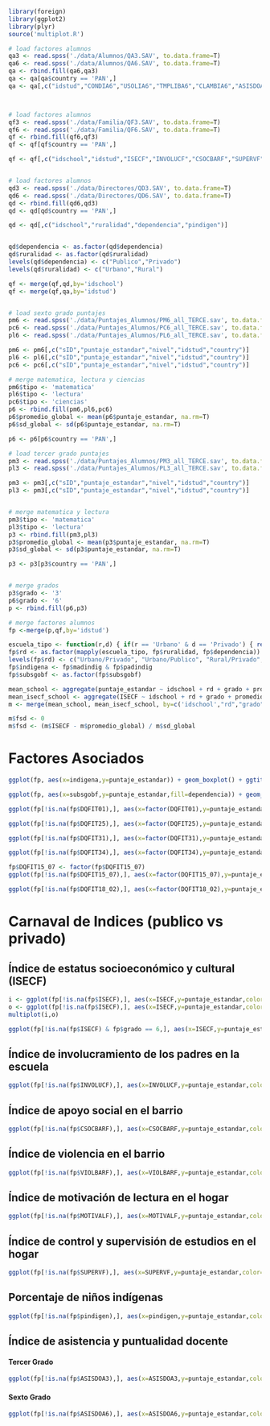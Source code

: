 ```r
library(foreign)
library(ggplot2)
library(plyr)
source('multiplot.R')

# load factores alumnos
qa3 <- read.spss('./data/Alumnos/QA3.SAV', to.data.frame=T)
qa6 <- read.spss('./data/Alumnos/QA6.SAV', to.data.frame=T)
qa <- rbind.fill(qa6,qa3)
qa <- qa[qa$country == 'PAN',]
qa <- qa[,c("idstud","CONDIA6","USOLIA6","TMPLIBA6","CLAMBIA6","ASISDOA6","RECREA3","PDORGA3","ASISDOA3")]



# load factores alumnos
qf3 <- read.spss('./data/Familia/QF3.SAV', to.data.frame=T)
qf6 <- read.spss('./data/Familia/QF6.SAV', to.data.frame=T)
qf <- rbind.fill(qf6,qf3)
qf <- qf[qf$country == 'PAN',]

qf <- qf[,c("idschool","idstud","ISECF","INVOLUCF","CSOCBARF","SUPERVF","RECREAF","SERVBARF","VIOLBARF","MOTIVALF","subsgobf","padindig","madindig","DQFIT01","DQFIT25","DQFIT31","DQFIT34","DQFIT15_07","DQFIT18_02")]


# load factores alumnos
qd3 <- read.spss('./data/Directores/QD3.SAV', to.data.frame=T)
qd6 <- read.spss('./data/Directores/QD6.SAV', to.data.frame=T)
qd <- rbind.fill(qd6,qd3)
qd <- qd[qd$country == 'PAN',]

qd <- qd[,c("idschool","ruralidad","dependencia","pindigen")]


qd$dependencia <- as.factor(qd$dependencia)
qd$ruralidad <- as.factor(qd$ruralidad)
levels(qd$dependencia) <- c("Publico","Privado")
levels(qd$ruralidad) <- c("Urbano","Rural")

qf <- merge(qf,qd,by='idschool')
qf <- merge(qf,qa,by='idstud')


# load sexto grado puntajes
pm6 <- read.spss('./data/Puntajes_Alumnos/PM6_all_TERCE.sav', to.data.frame=T)
pc6 <- read.spss('./data/Puntajes_Alumnos/PC6_all_TERCE.sav', to.data.frame=T)
pl6 <- read.spss('./data/Puntajes_Alumnos/PL6_all_TERCE.sav', to.data.frame=T)

pm6 <- pm6[,c("sID","puntaje_estandar","nivel","idstud","country")]
pl6 <- pl6[,c("sID","puntaje_estandar","nivel","idstud","country")]
pc6 <- pc6[,c("sID","puntaje_estandar","nivel","idstud","country")]

# merge matematica, lectura y ciencias
pm6$tipo <- 'matematica'
pl6$tipo <- 'lectura'
pc6$tipo <- 'ciencias'
p6 <- rbind.fill(pm6,pl6,pc6)
p6$promedio_global <- mean(p6$puntaje_estandar, na.rm=T)
p6$sd_global <- sd(p6$puntaje_estandar, na.rm=T)

p6 <- p6[p6$country == 'PAN',]

# load tercer grado puntajes
pm3 <- read.spss('./data/Puntajes_Alumnos/PM3_all_TERCE.sav', to.data.frame=T)
pl3 <- read.spss('./data/Puntajes_Alumnos/PL3_all_TERCE.sav', to.data.frame=T)

pm3 <- pm3[,c("sID","puntaje_estandar","nivel","idstud","country")]
pl3 <- pm3[,c("sID","puntaje_estandar","nivel","idstud","country")]


# merge matematica y lectura
pm3$tipo <- 'matematica'
pl3$tipo <- 'lectura'
p3 <- rbind.fill(pm3,pl3)
p3$promedio_global <- mean(p3$puntaje_estandar, na.rm=T)
p3$sd_global <- sd(p3$puntaje_estandar, na.rm=T)

p3 <- p3[p3$country == 'PAN',]


# merge grados
p3$grado <- '3'
p6$grado <- '6'
p <- rbind.fill(p6,p3)

# merge factores alumnos
fp <-merge(p,qf,by='idstud')

escuela_tipo <- function(r,d) { if(r == 'Urbano' & d == 'Privado') { return(0) } else if (r == 'Urbano' & d == 'Publico') { return(1) } else if (r == 'Rural' & d == 'Privado') {return(2)} else {return(3)}}
fp$rd <- as.factor(mapply(escuela_tipo, fp$ruralidad, fp$dependencia))
levels(fp$rd) <- c("Urbano/Privado", "Urbano/Publico", "Rural/Privado", "Rural/Publico")
fp$indigena <- fp$madindig & fp$padindig
fp$subsgobf <- as.factor(fp$subsgobf)

mean_school <- aggregate(puntaje_estandar ~ idschool + rd + grado + promedio_global + sd_global, fp, mean)
mean_isecf_school <- aggregate(ISECF ~ idschool + rd + grado + promedio_global + sd_global, fp, mean)
m <- merge(mean_school, mean_isecf_school, by=c('idschool',"rd","grado", "promedio_global", "sd_global"))

m$fsd <- 0
m$fsd <- (m$ISECF - m$promedio_global) / m$sd_global


```

# Factores Asociados

```r
ggplot(fp, aes(x=indigena,y=puntaje_estandar)) + geom_boxplot() + ggtitle("Distribucion de Puntaje por Etnicidad Originaria") + xlab('') + scale_x_discrete(labels=c('No Indingena', 'Indingena'))
```

```r
ggplot(fp, aes(x=subsgobf,y=puntaje_estandar,fill=dependencia)) + geom_boxplot() + ggtitle("Distribucion de Puntaje por Subsidio de Gobierno") + xlab('')  + scale_x_discrete(labels=c('Sin Subsidio', 'Con Subsidio'))
```

```r
ggplot(fp[!is.na(fp$DQFIT01),], aes(x=factor(DQFIT01),y=puntaje_estandar)) + geom_boxplot() + ggtitle("¿Cuál es su relación con el niño/la niña que está participando en la evaluación?") + xlab('')  + scale_x_discrete(labels=c('Madre', 'Padre','Abuelo/a','Hermano/a','Padrastro/Madrastra','Otro Familiar','No soy Familiar'))
```

```r
ggplot(fp[!is.na(fp$DQFIT25),], aes(x=factor(DQFIT25),y=puntaje_estandar)) + geom_boxplot() + ggtitle("¿Con qué frecuencia el estudiante ha faltado al colegio en los últimos seis meses?") + xlab('')  + scale_x_discrete(labels=c('Nunca','Par de veces por semestre','Par de veces por mes','Una vez por semana','Varios dias por semana','No se'))
```
```r
ggplot(fp[!is.na(fp$DQFIT31),], aes(x=factor(DQFIT31),y=puntaje_estandar)) + geom_boxplot() + ggtitle("Usted diría que la escuela a la que asiste el niño...") + xlab('')  + scale_x_discrete(labels=c('Unica opcion disponible','Primera opcion entre varias',"No era primera entre varias opciones")) + facet_grid( . ~ dependencia)
```

```r
ggplot(fp[!is.na(fp$DQFIT34),], aes(x=factor(DQFIT34),y=puntaje_estandar)) + geom_boxplot() + ggtitle("¿Para qué usa la información que le entrega la escuela?") + xlab('')  + scale_x_discrete(labels=c('Conocer el progreso del estudiante','Apoyar, llamar la atencion, felicitar'))
```

```r
fp$DQFIT15_07 <- factor(fp$DQFIT15_07)
ggplot(fp[!is.na(fp$DQFIT15_07),], aes(x=factor(DQFIT15_07),y=puntaje_estandar)) + geom_boxplot() + ggtitle("¿Cuenta con Conexión a Internet?") + xlab('')  + scale_x_discrete(labels=c('No','Si'))
```

```r
ggplot(fp[!is.na(fp$DQFIT18_02),], aes(x=factor(DQFIT18_02),y=puntaje_estandar)) + geom_boxplot() + ggtitle("En el lugar donde está el hogar del niño, ¿disponen de Escuelas?") + xlab('')  + scale_x_discrete(labels=c('No hay','Si, pero lejos', 'Si, hay uno cerca', 'Si, hay varios cerca'))
```

# Carnaval de Indices (publico vs privado)
## Índice de estatus socioeconómico y cultural (ISECF)

```r
i <- ggplot(fp[!is.na(fp$ISECF),], aes(x=ISECF,y=puntaje_estandar,color=dependencia)) + geom_point(alpha = 0.00001) + stat_smooth(se=F,method=lm) + facet_grid( grado ~ tipo) + xlab('')
o <- ggplot(fp[!is.na(fp$ISECF),], aes(x=ISECF,y=puntaje_estandar,color=ruralidad)) + geom_point(alpha = 0.00001) + stat_smooth(se=F,method=lm) + facet_grid( grado ~ tipo)
multiplot(i,o)
```

```r
ggplot(fp[!is.na(fp$ISECF) & fp$grado == 6,], aes(x=ISECF,y=puntaje_estandar,color=tipo)) + geom_point(alpha = 0) + stat_smooth(se=F,method=lm) + facet_grid( ruralidad ~ dependencia)
```

## Índice de involucramiento de los padres en la escuela

```r
ggplot(fp[!is.na(fp$INVOLUCF),], aes(x=INVOLUCF,y=puntaje_estandar,color=dependencia)) + geom_point(alpha = 0) + stat_smooth(se=F,method=lm) + facet_grid( grado ~ tipo)
```

## Índice de apoyo social en el barrio

```r
ggplot(fp[!is.na(fp$CSOCBARF),], aes(x=CSOCBARF,y=puntaje_estandar,color=dependencia)) + geom_point(alpha = 0) + stat_smooth(se=F,method=lm) + facet_grid( grado ~ tipo)
```

## Índice de violencia en el barrio

```r
ggplot(fp[!is.na(fp$VIOLBARF),], aes(x=VIOLBARF,y=puntaje_estandar,color=dependencia)) + geom_point(alpha = 0) + stat_smooth(se=F,method=lm) + facet_grid( grado ~ tipo)
```

## Índice de motivación de lectura en el hogar

```r
ggplot(fp[!is.na(fp$MOTIVALF),], aes(x=MOTIVALF,y=puntaje_estandar,color=dependencia)) + geom_point(alpha = 0) + stat_smooth(se=F,method=lm) + facet_grid( grado ~ tipo)
```

##  Índice de control y supervisión de estudios en el hogar

```r
ggplot(fp[!is.na(fp$SUPERVF),], aes(x=SUPERVF,y=puntaje_estandar,color=dependencia)) + geom_point(alpha = 0) + stat_smooth(se=F,method=lm) + facet_grid( grado ~ tipo)
```

## Porcentaje de niños indígenas

```r
ggplot(fp[!is.na(fp$pindigen),], aes(x=pindigen,y=puntaje_estandar,color=dependencia)) + geom_point(alpha = 0) + stat_smooth(se=F,method=lm) + facet_grid( grado ~ tipo)
```

## Índice de asistencia y puntualidad docente

#### Tercer Grado
```r
ggplot(fp[!is.na(fp$ASISDOA3),], aes(x=ASISDOA3,y=puntaje_estandar,color=dependencia)) + geom_point(alpha = 0) + stat_smooth(se=F,method=lm) + facet_grid( . ~ tipo)
```

#### Sexto Grado
```r
ggplot(fp[!is.na(fp$ASISDOA6),], aes(x=ASISDOA6,y=puntaje_estandar,color=dependencia)) + geom_point(alpha = 0) + stat_smooth(se=F,method=lm) + facet_grid( . ~ tipo)
```


